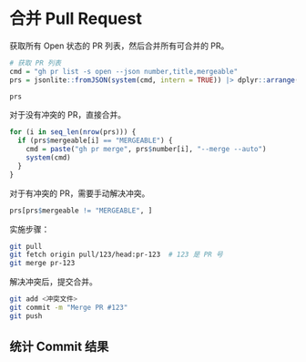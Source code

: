 # 合并 Pull Request

获取所有 Open 状态的 PR 列表，然后合并所有可合并的 PR。

```r
# 获取 PR 列表
cmd = "gh pr list -s open --json number,title,mergeable"
prs = jsonlite::fromJSON(system(cmd, intern = TRUE)) |> dplyr::arrange(number)

prs
```

对于没有冲突的 PR，直接合并。

```r
for (i in seq_len(nrow(prs))) {
  if (prs$mergeable[i] == "MERGEABLE") {
    cmd = paste("gh pr merge", prs$number[i], "--merge --auto")
    system(cmd)
  }
}
```

对于有冲突的 PR，需要手动解决冲突。

```r
prs[prs$mergeable != "MERGEABLE", ]
```

实施步骤：

```bash
git pull
git fetch origin pull/123/head:pr-123  # 123 是 PR 号
git merge pr-123
```

解决冲突后，提交合并。

```bash
git add <冲突文件>
git commit -m "Merge PR #123"
git push
```

## 统计 Commit 结果

